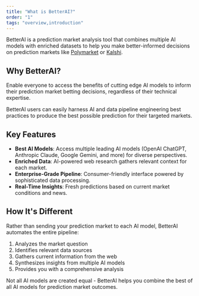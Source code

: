 ```yaml
---
title: "What is BetterAI?"
order: "1"
tags: "overview,introduction"
---
```


BetterAI is a prediction market analysis tool that combines multiple AI models with enriched datasets to help you make better-informed decisions on prediction markets like [Polymarket](https://polymarket.com/) or [Kalshi](https://kalshi.com/).

## Why BetterAI?

Enable everyone to access the benefits of cutting edge AI models to inform their prediction market betting decisions, regardless of their technical expertise.

BetterAI users can easily harness AI and data pipeline engineering best practices to produce the best possible prediction for their targeted markets.

## Key Features

- **Best AI Models**: Access multiple leading AI models (OpenAI ChatGPT, Anthropic Claude, Google Gemini, and more) for diverse perspectives.
- **Enriched Data**: AI-powered web research gathers relevant context for each market.
- **Enterprise-Grade Pipeline**: Consumer-friendly interface powered by sophisticated data processing.
- **Real-Time Insights**: Fresh predictions based on current market conditions and news.

## How It's Different

Rather than sending your prediction market to each AI model, BetterAI automates the entire pipeline:

1. Analyzes the market question
2. Identifies relevant data sources
3. Gathers current information from the web
4. Synthesizes insights from multiple AI models
5. Provides you with a comprehensive analysis

Not all AI models are created equal - BetterAI helps you combine the best of all AI models for prediction market outcomes.